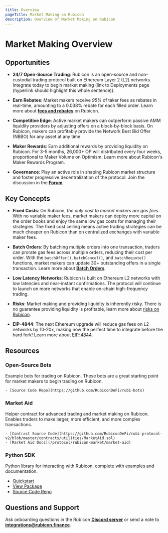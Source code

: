```yaml
---
title: Overview
pageTitle: Market Making on Rubicon
description: Overview of Market Making on Rubicon
---
```


# Market Making Overview

## Opportunities

- **24/7 Open-Source Trading**: Rubicon is an open-source and non-custodial trading protocol built on Ethereum Layer 2 (L2) networks. Integrate today to begin market making (link to Deployments page (hyperlink should highlight this whole sentence)).

- **Earn Rebates**: Market makers receive *95%* of taker fees as rebates in real-time, amounting to a 0.038% rebate for each filled order. Learn more about **[fees and rebates](/protocol/rubicon-market/fees)** on Rubicon.

- **Competitive Edge**: Active market makers can outperform passive AMM liquidity providers by adjusting offers on a block-by-block basis. On Rubicon, makers can profitably provide the Network Best Bid Offer (NBBO) for any asset at any time.

- **Maker Rewards**: Earn additional rewards by providing liquidity on Rubicon. For 3-5 months, 26,000+ OP will distributed every four weeks, proportional to Maker Volume on Optimism. Learn more about Rubicon's Maker Rewards Program.

- **Governance**: Play an active role in shaping Rubicon market structure and foster progressive decentralization of the protocol. Join the discussion in the **[Forum](https://forum.rubicon.finance/)**.

## Key Concepts

- **Fixed Costs**: On Rubicon, *the only cost to market makers are gas fees*. With no variable maker fees, market makers can deploy more capital on the order books and enjoy the same low gas costs for managing their strategies. The fixed cost ceiling means active trading strategies can be much cheaper on Rubicon than on centralized exchanges with variable maker fees.

- **Batch Orders**: By batching multiple orders into one transaction, traders can prorate gas fees across multiple orders, reducing their cost per order. With the `batchOffer()`, `batchCancel()`, and `batchRequote()` functions, market makers can update 30+ outstanding offers in a single transaction. Learn more about **[Batch Orders](/protocol/rubicon-market/batch-orders)**.

- **Low Latency Networks**: Rubicon is built on Ethereum L2 networks with low latencies and near-instant confirmations. The protocol will continue to launch on more networks that enable on-chain high-frequency trading.

- **Risks**: Market making and providing liquidity is inherently risky. There is no guarantee providing liquidity is profitable, learn more about [risks on Rubicon](/protocol/risks).

- **EIP-4844**: The next Ethereum upgrade will reduce gas fees on L2 networks by 10-20x, making now the perfect time to integrate before the hard fork! Learn more about [EIP-4844](https://www.eip4844.com/).

## Resources

### Open-Source Bots

Example bots for trading on Rubicon. These bots are a great starting point for market makers to begin trading on Rubicon.

    - [Source Code Repo](https://github.com/RubiconDeFi/rubi-bots)

### Market Aid

Helper contract for advanced trading and market making on Rubicon. Enables traders to make larger, more efficient, and more complex transactions.

    - [Contract Source Code](https://github.com/RubiconDeFi/rubi-protocol-v2/blob/master/contracts/utilities/MarketAid.sol)
    - [Market Aid Docs](/protocol/rubicon-market/market-aid)

### Python SDK

Python library for interacting with Rubicon, complete with examples and documentation.

  - [Quickstart](https://rubi.readthedocs.io/en/latest/quickstart.html)
  - [View Package](https://pypi.org/project/rubi/)
  - [Source Code Repo](https://github.com/RubiconDeFi/rubi-py)

## Questions and Support

Ask onboarding questions in the Rubicon **[Discord server](https://discord.com/invite/E7pS24J)** or send a note to **integrations@rubicon.finance**.
